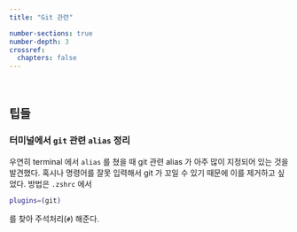 ```yaml
---
title: "Git 관련"

number-sections: true
number-depth: 3
crossref:
  chapters: false
---
```


</br>

## 팁들

### 터미널에서 `git` 관련 `alias` 정리

우연히 terminal 에서 `alias` 를 쳤을 때 git 관련 alias 가 아주 많이 지정되어 있는 것을 발견했다. 혹시나 명령어를 잘못 입력해서 git 가 꼬일 수 있기 때문에 이를 제거하고 싶었다. 방법은 `.zshrc` 에서 

```sh
plugins=(git)
```
를 찾아 주석처리(`#`) 해준다.

</br>


